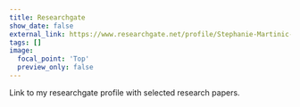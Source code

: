 ```yaml
---
title: Researchgate
show_date: false
external_link: https://www.researchgate.net/profile/Stephanie-Martinic-Caneo
tags: []
image:
  focal_point: 'Top'
  preview_only: false
---
```

Link to my researchgate profile with selected research papers.